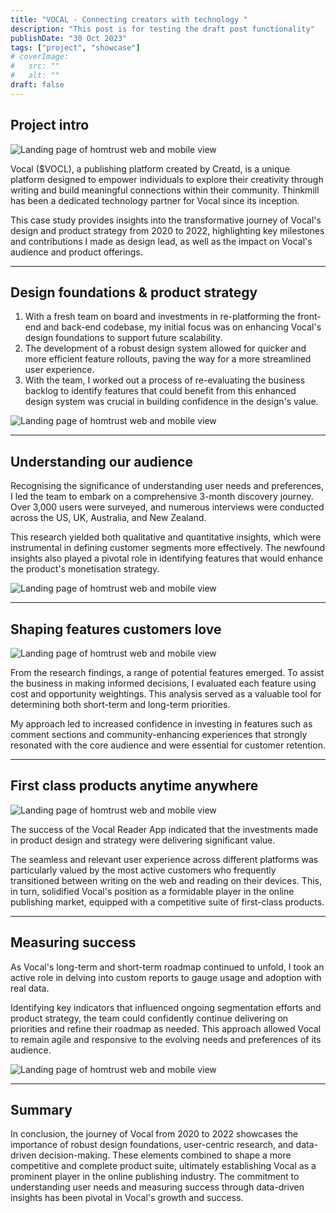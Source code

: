 ```yaml
---
title: "VOCAL - Connecting creators with technology "
description: "This post is for testing the draft post functionality"
publishDate: "30 Oct 2023"
tags: ["project", "showcase"]
# coverImage:
#   src: ""
#   alt: ""
draft: false
---
```


## Project intro

![Landing page of homtrust web and mobile view](./vocal-landing.png)

Vocal ($VOCL), a publishing platform created by Creatd, is a unique platform designed to empower individuals to explore their creativity through writing and build meaningful connections within their community. Thinkmill has been a dedicated technology partner for Vocal since its inception.

This case study provides insights into the transformative journey of Vocal's design and product strategy from 2020 to 2022, highlighting key milestones and contributions I made as design lead, as well as the impact on Vocal's audience and product offerings.

---

## Design foundations & product strategy

1. With a fresh team on board and investments in re-platforming the front-end and back-end codebase, my initial focus was on enhancing Vocal's design foundations to support future scalability.
2. The development of a robust design system allowed for quicker and more efficient feature rollouts, paving the way for a more streamlined user experience.
3. With the team, I worked out a process of re-evaluating the business backlog to identify features that could benefit from this enhanced design system was crucial in building confidence in the design's value.

![Landing page of homtrust web and mobile view](./vocal-foundations.png)

---

## Understanding our audience

Recognising the significance of understanding user needs and preferences, I led the team to embark on a comprehensive 3-month discovery journey. Over 3,000 users were surveyed, and numerous interviews were conducted across the US, UK, Australia, and New Zealand.

This research yielded both qualitative and quantitative insights, which were instrumental in defining customer segments more effectively. The newfound insights also played a pivotal role in identifying features that would enhance the product's monetisation strategy.

![Landing page of homtrust web and mobile view](./vocal-research.png)

---

## Shaping features customers love

![Landing page of homtrust web and mobile view](./vocal-comments.png)

From the research findings, a range of potential features emerged. To assist the business in making informed decisions, I evaluated each feature using cost and opportunity weightings. This analysis served as a valuable tool for determining both short-term and long-term priorities.

My approach led to increased confidence in investing in features such as comment sections and community-enhancing experiences that strongly resonated with the core audience and were essential for customer retention.

---

## First class products anytime anywhere

![Landing page of homtrust web and mobile view](./vocal-crossplatform.png)

The success of the Vocal Reader App indicated that the investments made in product design and strategy were delivering significant value.

The seamless and relevant user experience across different platforms was particularly valued by the most active customers who frequently transitioned between writing on the web and reading on their devices. This, in turn, solidified Vocal's position as a formidable player in the online publishing market, equipped with a competitive suite of first-class products.

---

## Measuring success

As Vocal's long-term and short-term roadmap continued to unfold, I took an active role in delving into custom reports to gauge usage and adoption with real data.

Identifying key indicators that influenced ongoing segmentation efforts and product strategy, the team could confidently continue delivering on priorities and refine their roadmap as needed. This approach allowed Vocal to remain agile and responsive to the evolving needs and preferences of its audience.

![Landing page of homtrust web and mobile view](./vocal-analytics.png)

---

## Summary

In conclusion, the journey of Vocal from 2020 to 2022 showcases the importance of robust design foundations, user-centric research, and data-driven decision-making. These elements combined to shape a more competitive and complete product suite, ultimately establishing Vocal as a prominent player in the online publishing industry. The commitment to understanding user needs and measuring success through data-driven insights has been pivotal in Vocal's growth and success.
